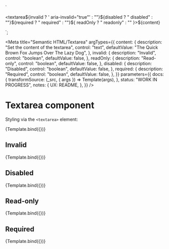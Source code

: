<!--
@license EUPL-1.2
Copyright (c) 2021 Robbert Broersma
-->


<!-- Import component and component styles -->


<!-- Import Docs -->


  `<section class="utrecht-html">
  <textarea${invalid ? ' aria-invalid="true"' : ""}${disabled ? " disabled" : ""}${required ? " required" : ""}${
    readOnly ? " readonly" : ""
  }>${content}</textarea>
</section>`;

<Meta
  title="Semantic HTML/Textarea"
  argTypes={{
    content: {
      description: "Set the content of the textarea",
      control: "text",
      defaultValue: "The Quick Brown Fox Jumps Over The Lazy Dog",
    },
    invalid: {
      description: "Invalid",
      control: "boolean",
      defaultValue: false,
    },
    readOnly: {
      description: "Read-only",
      control: "boolean",
      defaultValue: false,
    },
    disabled: {
      description: "Disabled",
      control: "boolean",
      defaultValue: false,
    },
    required: {
      description: "Required",
      control: "boolean",
      defaultValue: false,
    },
  }}
  parameters={{
    docs: {
      transformSource: (_src, { args }) => Template(args),
    },
    status: "WORK IN PROGRESS",
    notes: {
      UX: README,
    },
  }}
/>

# Textarea component

Styling via the `<textarea>` element:

<Canvas>
  <Story name="Textarea">{Template.bind({})}</Story>
</Canvas>

<ArgsTable story="Textarea" />

## Invalid

<Canvas>
  <Story name="Invalid textarea" args={{ invalid: true }}>
    {Template.bind({})}
  </Story>
</Canvas>

## Disabled

<Canvas>
  <Story name="Disabled textarea" args={{ disabled: true }}>
    {Template.bind({})}
  </Story>
</Canvas>

## Read-only

<Canvas>
  <Story name="Read-only textarea" args={{ readOnly: true }}>
    {Template.bind({})}
  </Story>
</Canvas>

## Required

<Canvas>
  <Story name="Required textarea" args={{ required: true }}>
    {Template.bind({})}
  </Story>
</Canvas>
